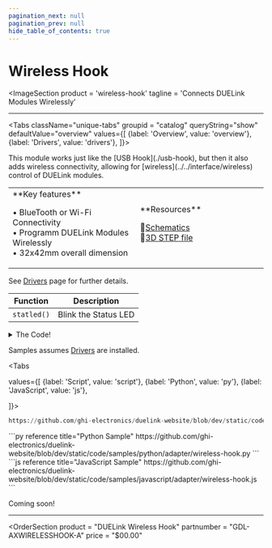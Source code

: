 ```yaml
---
pagination_next: null
pagination_prev: null
hide_table_of_contents: true
---
```



# Wireless Hook

<ImageSection
    product = 'wireless-hook'
    tagline = 'Connects DUELink Modules Wirelessly'
></ImageSection>

---

<Tabs className="unique-tabs" groupid = "catalog" queryString="show" defaultValue="overview"
  values={[
    {label: 'Overview', value: 'overview'},
    {label: 'Drivers', value: 'drivers'},
  ]}>

<TabItem value="overview">
This module works just like the [USB Hook](./usb-hook), but then it also adds wireless connectivity, allowing for [wireless](../../interface/wireless) control of DUELink modules.

<table><td width='50%'>
**Key features**

• BlueTooth or Wi-Fi Connectivity<br/>
• Programm DUELink Modules Wirelessly<br/>
• 32x42mm overall dimension<br/>

</td><td width='50%'>
**Resources**

📄[Schematics](pathname:///sch/gdl-axwirelesshook-a.pdf)<br/>
🔩[3D STEP file](pathname:///3d/gdl-axwirelesshook-a.step)<br/>

</td></table>
</TabItem>
<TabItem value="drivers">

See [Drivers](../../engine/drivers) page for further details.

| Function | Description          |
| -------- | -------------------- |
| `statled()`  | Blink the Status LED |

<details>
  <summary>The Code!</summary>



```py reference title="Wireless Hook Driver"
https://github.com/ghi-electronics/duelink-website/blob/dev/static/code/drivers/adapter/wireless-hook.txt
```

</details>
</TabItem>

<TabItem value="samples">

Samples assumes [Drivers](../../engine/drivers) are installed.

<Tabs

  values={[
    {label: 'Script', value: 'script'},
    {label: 'Python', value: 'py'},
    {label: 'JavaScript', value: 'js'},

]}>

<TabItem value="script">

```py reference title="Script Sample"
https://github.com/ghi-electronics/duelink-website/blob/dev/static/code/samples/script/adapter/wireless-hook.txt
```
</TabItem>

<TabItem value="py">
```py reference title="Python Sample"
https://github.com/ghi-electronics/duelink-website/blob/dev/static/code/samples/python/adapter/wireless-hook.py
```
</TabItem>

<TabItem value="js">
```js reference title="JavaScript Sample"
https://github.com/ghi-electronics/duelink-website/blob/dev/static/code/samples/javascript/adapter/wireless-hook.js
```

</TabItem>

</Tabs>

</TabItem>

<TabItem value="projects">Coming soon!</TabItem>

</Tabs>

---

<OrderSection
    product = "DUELink Wireless Hook"
    partnumber = "GDL-AXWIRELESSHOOK-A"
    price = "$00.00"
></OrderSection>
